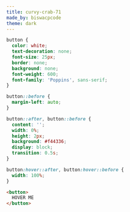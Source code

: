```yaml
---
title: curvy-crab-71
made_by: biswacpcode
theme: dark
---
```


```css
button {
  color: white;
  text-decoration: none;
  font-size: 25px;
  border: none;
  background: none;
  font-weight: 600;
  font-family: 'Poppins', sans-serif;
}

button::before {
  margin-left: auto;
}

button::after, button::before {
  content: '';
  width: 0%;
  height: 2px;
  background: #f44336;
  display: block;
  transition: 0.5s;
}

button:hover::after, button:hover::before {
  width: 100%;
}
```

```html
<button>
  HOVER ME
</button>
```
